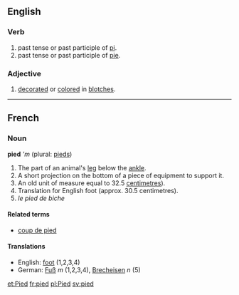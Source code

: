 ==English==
===Verb===
# past tense or past participle of [[pi]].
# past tense or past participle of [[pie]].

===Adjective===
# [[decorate]]d or [[color]]ed in [[blotch]]es.

----
==French==
=== Noun ===
'''pied''' '''m'' (plural: [[pieds]])

# The part of an animal's [[leg]] below the [[ankle]].
# A short projection on the bottom of a piece of equipment to support it.
# An old unit of measure equal to 32.5 [[centimetre]]s).
# Translation for English foot (approx. 30.5 centimetres).
# ''le pied de biche''

====Related terms====
*[[coup de pied]]

====Translations====
*English: [[foot]] (1,2,3,4)
*German: [[Fuß]] ''m'' (1,2,3,4), [[Brecheisen]] ''n'' (5)

[[et:Pied]]
[[fr:pied]]
[[pl:Pied]]
[[sv:pied]]